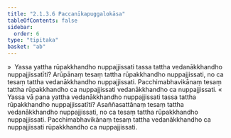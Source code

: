 ```yaml
---
title: "2.1.3.6 Paccanīkapuggalokāsa"
tableOfContents: false
sidebar:
  order: 6
type: "tipitaka"
basket: "ab"
---
```



<DynamicBreadcrumb />

<Division number="67">

<Paragraph number="546">
»  Yassa yattha rūpakkhandho nuppajjissati tassa tattha vedanākkhandho nuppajjissatīti?
</Paragraph>

<Paragraph number="547">
Arūpānaṃ tesaṃ tattha rūpakkhandho nuppajjissati, no ca tesaṃ tattha vedanākkhandho nuppajjissati. Pacchimabhavikānaṃ tesaṃ tattha rūpakkhandho ca nuppajjissati vedanākkhandho ca nuppajjissati.
</Paragraph>

<Paragraph number="548">
«  Yassa vā pana yattha vedanākkhandho nuppajjissati tassa tattha rūpakkhandho nuppajjissatīti?
</Paragraph>

<Paragraph number="549">
Asaññasattānaṃ tesaṃ tattha vedanākkhandho nuppajjissati, no ca tesaṃ tattha rūpakkhandho nuppajjissati. Pacchimabhavikānaṃ tesaṃ tattha vedanākkhandho ca nuppajjissati rūpakkhandho ca nuppajjissati.
</Paragraph>
</Division>